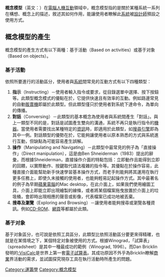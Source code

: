 '''概念模型'''（英文：{{lang|en|Conceptual Models}}）在[[電腦人機互動|電腦人機互動]]領域中，概念模型指的是關於某種系統一系列在構想、概念上的描述，敘述其如何作用，能讓使用者瞭解此[[系統|系統]]被[[設計師|設計師]]預設之使用方式。

==概念模型的產生==

概念模型的產生方式有以下兩種：基于活動（Based on activities）或基于对象（Based on objects）。

===基于活動===

依照所要進行的活動區分，使用者與[[系統|系統]]間常見的互動方式有以下四種類型：

# '''指示'''（Instructing）－使用者輸入指令或要求，從目錄選單中選擇、按下按鈕等。此類型概念模式的優點在於，它提供快速且有效率的互動。例如路邊常見的自動[[販賣機|販賣機]]即屬於此類型。但此類型僅只於使用者對系統下達命令，為單向的傳播。
# '''對話'''（Conversing）－此類型的基本概念為使用者與系統間產生「對話」。與上一類型不同的是，對話是試圖產生雙向的溝通，系統不再只是執行指令的[[機器|機器]]。當使用者需要找出某種特定的[[資訊|資訊]]時，即適用於此類型，如[[搜尋引擎|搜尋引擎]]即為其中一例。對話類型的優勢在於，它能夠讓使用者以原本熟悉的方式與系統進行互動，但缺點為可能容易產生誤解。
# '''操作'''（Manipulating and Navigating）－此類型中最常見的例子為「直接操作」（Direct manipulation），這是由Ben Shneiderman（1983）提出的辭彙，而根據Shneiderman，直接操作介面的特點包括：立即動作且能得到立即的回饋，以實際動作、按鍵取代語法複雜的指令等。其優點在於操作容易，此種直接介面能幫助新手快速學習基本操作方式，而老手則能夠將其運用在執行更多任務上，即使久未接觸的使用者，也能夠輕易記起操作方式。其中最著名的例子為早期[[蘋果電腦|蘋果電腦]]的Mac desktop，在此介面上，如果我們使用繪圖工具，介面上即能立即出現繪製的線條，或者將某個檔案拖曳放置於介面上的垃圾桶，會即時出現相應的聲音或影像，代表檔案已成功地被丟棄。
# '''搜尋及瀏覽'''（Exploring and Browsing）－讓使用者能夠搜尋或瀏覽各種資訊。例如[[CD-ROM|CD-ROM]]、[[網頁|網頁]]等都屬於此類。

===基于对象===

基于对象區分，也可說是依照工具區分，此類型比依照活動區分要更來得精確，也就是在某情境之下，某個特定对象被使用的方式。根據Winograd，「試算表」（spreadsheet）是其中一種最成功的範例（Winograd, 1996）。而Dan Bricklin發明的[[:VisiCalc|:VisiCalc]]是世界上第一套[[電子試算表|電子試算表]]。其成功原因不外乎為Bricklin瞭解[[商業|商業]]界活動的需求，並試圖探究現存工具在執行活動時所產生的問題。

[[Category:運籌學|Category:運籌學]]
[[Category:概念模型|Category:概念模型]]